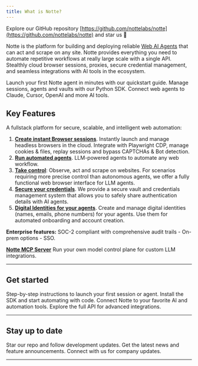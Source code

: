```yaml
---
title: What is Notte?
---
```


<Tip>Explore our GitHub repository [https://github.com/nottelabs/notte](https://github.com/nottelabs/notte) and star us 🌟</Tip>

Notte is the platform for building and deploying reliable [Web AI Agents](/concepts/agents) that can act and scrape on any site.
Notte provides everything you need to automate repetitive workflows at really large scale with a single API. Stealthly cloud browser sessions, proxies, secure credential management, and seamless integrations with AI tools in the ecosystem.

<CardGroup cols={3}>
  <Card title="Quickstart" icon="rocket" href="/intro/quickstart">
    Launch your first Notte agent in minutes with our quickstart guide.
  </Card>
  <Card title="Python SDK" icon="python" href="/intro/python-sdk">
    Manage sessions, agents and vaults with our Python SDK.
  </Card>
  <Card title="Integrations" icon="robot" href="/integrations/mcp">
    Connect web agents to Claude, Cursor, OpenAI and more AI tools.
  </Card>
</CardGroup>

## Key Features

A fullstack platform for secure, scalable, and intelligent web automation:

1. **[Create instant Browser sessions](/concepts/sessions)**. Instantly launch and manage headless browsers in the cloud. Integrate with Playwright CDP, manage cookies & files, replay sessions and bypass CAPTCHAs & Bot detection.
1. **[Run automated agents](/concepts/agents)**. LLM-powered agents to automate any web workflow.
1. **[Take control](/concepts/operations)**: Observe, act and scrape on websites. For scenarios requiring more precise control than autonomous agents, we offer a fully functional web browser interface for LLM agents.
1. **[Secure your credentials](/concepts/vaults)**. We provide a secure vault and credentials management system that allows you to safely share authentication details with AI agents.
1. **[Digital Identities for your agents](/concepts/personas)**. Create and manage digital identities (names, emails, phone numbers) for your agents. Use them for automated onboarding and account creation.


<Check>**Enterprise features:** SOC-2 compliant with comprehensive audit trails - On-prem options - SSO.</Check>

<Info> **[Notte MCP Server](/integrations/mcp)** Run your own model control plane for custom LLM integrations.</Info>

---

## Get started

<CardGroup cols={2}>
  <Card title="Quickstart Guide" icon="book" href="/intro/quickstart">
    Step-by-step instructions to launch your first session or agent.
  </Card>
  <Card title="Python SDK" icon="python" href="/intro/python-sdk">
    Install the SDK and start automating with code.
  </Card>
  <Card title="Integrations" icon="plug" href="/integrations/mcp">
    Connect Notte to your favorite AI and automation tools.
  </Card>
  <Card title="API Reference" icon="terminal" href="/api-reference">
    Explore the full API for advanced integrations.
  </Card>
</CardGroup>

---

## Stay up to date

<CardGroup cols={3}>
  <Card title="GitHub" icon="github" href="https://github.com/nottelabs/notte">
    Star our repo and follow development updates.
  </Card>
  <Card title="X (Twitter)" icon="twitter" href="https://x.com/nottecore/">
    Get the latest news and feature announcements.
  </Card>
  <Card title="LinkedIn" icon="linkedin" href="https://www.linkedin.com/company/nottelabsinc/">
    Connect with us for company updates.
  </Card>
</CardGroup>

---
